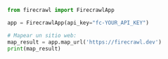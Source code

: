 ```python Python
from firecrawl import FirecrawlApp

app = FirecrawlApp(api_key="fc-YOUR_API_KEY")

# Mapear un sitio web:
map_result = app.map_url('https://firecrawl.dev')
print(map_result)
```
